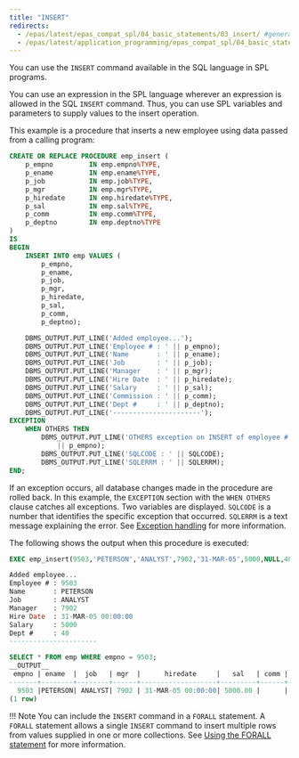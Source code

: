 ```yaml
---
title: "INSERT"
redirects:
  - /epas/latest/epas_compat_spl/04_basic_statements/03_insert/ #generated for docs/epas/reorg-role-use-case-mode
  - /epas/latest/application_programming/epas_compat_spl/04_basic_statements/03_insert/
---
```


<div id="insert" class="registered_link"></div>

You can use the `INSERT` command available in the SQL language in SPL programs.

You can use an expression in the SPL language wherever an expression is allowed in the SQL `INSERT` command. Thus, you can use SPL variables and parameters to supply values to the insert operation.

This example is a procedure that inserts a new employee using data passed from a calling program:

```sql
CREATE OR REPLACE PROCEDURE emp_insert (
    p_empno         IN emp.empno%TYPE,
    p_ename         IN emp.ename%TYPE,
    p_job           IN emp.job%TYPE,
    p_mgr           IN emp.mgr%TYPE,
    p_hiredate      IN emp.hiredate%TYPE,
    p_sal           IN emp.sal%TYPE,
    p_comm          IN emp.comm%TYPE,
    p_deptno        IN emp.deptno%TYPE
)
IS
BEGIN
    INSERT INTO emp VALUES (
        p_empno,
        p_ename,
        p_job,
        p_mgr,
        p_hiredate,
        p_sal,
        p_comm,
        p_deptno);

    DBMS_OUTPUT.PUT_LINE('Added employee...');
    DBMS_OUTPUT.PUT_LINE('Employee # : ' || p_empno);
    DBMS_OUTPUT.PUT_LINE('Name       : ' || p_ename);
    DBMS_OUTPUT.PUT_LINE('Job        : ' || p_job);
    DBMS_OUTPUT.PUT_LINE('Manager    : ' || p_mgr);
    DBMS_OUTPUT.PUT_LINE('Hire Date  : ' || p_hiredate);
    DBMS_OUTPUT.PUT_LINE('Salary     : ' || p_sal);
    DBMS_OUTPUT.PUT_LINE('Commission : ' || p_comm);
    DBMS_OUTPUT.PUT_LINE('Dept #     : ' || p_deptno);
    DBMS_OUTPUT.PUT_LINE('----------------------');
EXCEPTION
    WHEN OTHERS THEN
        DBMS_OUTPUT.PUT_LINE('OTHERS exception on INSERT of employee # '
            || p_empno);
        DBMS_OUTPUT.PUT_LINE('SQLCODE : ' || SQLCODE);
        DBMS_OUTPUT.PUT_LINE('SQLERRM : ' || SQLERRM);
END;
```

If an exception occurs, all database changes made in the procedure are rolled back. In this example, the `EXCEPTION` section with the `WHEN OTHERS` clause catches all exceptions. Two variables are displayed. `SQLCODE` is a number that identifies the specific exception that occurred. `SQLERRM` is a text message explaining the error. See [Exception handling](../05_control_structures/07_exception_handling/#exception_handling) for more information.

The following shows the output when this procedure is executed:

```sql
EXEC emp_insert(9503,'PETERSON','ANALYST',7902,'31-MAR-05',5000,NULL,40);

Added employee...
Employee # : 9503
Name       : PETERSON
Job        : ANALYST
Manager    : 7902
Hire Date  : 31-MAR-05 00:00:00
Salary     : 5000
Dept #     : 40
----------------------

SELECT * FROM emp WHERE empno = 9503;
__OUTPUT__
 empno | ename  |  job   | mgr  |      hiredate     |   sal   | comm | deptno
-------+--------+--------+------+-------------------+---------+------+-------
  9503 |PETERSON| ANALYST| 7902 | 31-MAR-05 00:00:00| 5000.00 |      |   40
(1 row)
```

!!! Note
    You can include the `INSERT` command in a `FORALL` statement. A `FORALL` statement allows a single `INSERT` command to insert multiple rows from values supplied in one or more collections. See [Using the FORALL statement](/epas/latest/application_programming/epas_compat_spl/12_working_with_collections/03_using_the_forall_statement/#using_the_forall_statement) for more information.
